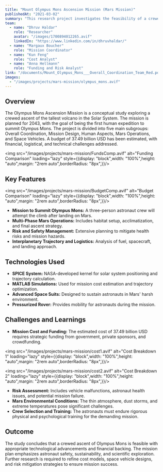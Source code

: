 ```yaml
---
title: "Mount Olympus Mons Ascension Mission (Mars Mission)"
publishedAt: "2021-03-02"
summary: "This research project investigates the feasibility of a crewed mission to climb Olympus Mons on Mars in 2043. The study covers mission design, cost estimation, risk assessment, and socio-political implications, aiming to achieve a historic ascent while ensuring crew safety and mission success."
team:
  - name: "Dhruv Haldar"
    role: "Researcher"
    avatar: "/images/1700894012265.avif"
    linkedIn: "https://www.linkedin.com/in/dhruvhaldar/"
  - name: "Margaux Boucher"
    role: "Mission Coordinator"
  - name: "Kun Feng"
    role: "Cost Analyst"
  - name: "Anna Hellmann"
    role: "Funding and Risk Analyst"
link: "/documents/Mount_Olympus_Mons___Overall_Coordination_Team_Red.pdf"
images:
  - "/images/projects/mars-mission/olympus_mons.avif"
---
```


## Overview
The Olympus Mons Ascension Mission is a conceptual study exploring a crewed ascent of the tallest volcano in the Solar System. The mission is planned for 2043, with the goal of being the first human expedition to summit Olympus Mons. The project is divided into five main subgroups: Overall Coordination, Mission Design, Human Aspects, Mars Operations, and Space Vehicles. A budget of 37.49 billion USD has been estimated, with financial, logistical, and technical challenges addressed.

<img src="/images/projects/mars-mission/FundsComp.avif" alt="Funding Comparison" loading="lazy" style={{display: "block",width: "100%",height: "auto",margin: "2rem auto",borderRadius: "8px",}}/>

## Key Features

<img src="/images/projects/mars-mission/BudgetComp.avif" alt="Budget Comparison" loading="lazy" style={{display: "block",width: "100%",height: "auto",margin: "2rem auto",borderRadius: "8px",}}/>

- **Mission to Summit Olympus Mons:** A three-person astronaut crew will attempt the climb after landing on Mars.
- **Multi-Phase Mars Operations:** Includes habitat setup, acclimatization, and final ascent strategy.
- **Risk and Safety Management:** Extensive planning to mitigate health risks and mission hazards.
- **Interplanetary Trajectory and Logistics:** Analysis of fuel, spacecraft, and landing approach.

## Technologies Used

- **SPICE System:** NASA-developed kernel for solar system positioning and trajectory calculation.
- **MATLAB Simulations:** Used for mission cost estimation and trajectory optimization.
- **Advanced Space Suits:** Designed to sustain astronauts in Mars' harsh environment.
- **Pressurized Rover:** Provides mobility for astronauts during the mission.

## Challenges and Learnings

- **Mission Cost and Funding:** The estimated cost of 37.49 billion USD requires strategic funding from government, private sponsors, and crowdfunding.

<img src="/images/projects/mars-mission/cost1.avif" alt="Cost Breakdown 1" loading="lazy" style={{display: "block",width: "100%",height: "auto",margin: "2rem auto",borderRadius: "8px",}}/>

<img src="/images/projects/mars-mission/cost2.avif" alt="Cost Breakdown 2" loading="lazy" style={{display: "block",width: "100%",height: "auto",margin: "2rem auto",borderRadius: "8px",}}/>

- **Risk Assessment:** Includes vehicle malfunctions, astronaut health issues, and potential mission failure.
- **Mars Environmental Conditions:** The thin atmosphere, dust storms, and extreme temperatures pose significant challenges.
- **Crew Selection and Training:** The astronauts must endure rigorous physical and psychological training for the demanding mission.

## Outcome

The study concludes that a crewed ascent of Olympus Mons is feasible with appropriate technological advancements and financial backing. The mission plan emphasizes astronaut safety, sustainability, and scientific exploration. Further research is required to refine cost models, space vehicle designs, and risk mitigation strategies to ensure mission success.